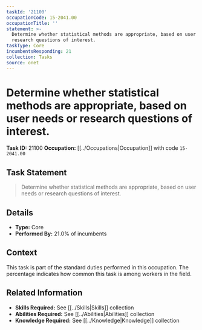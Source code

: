 ```yaml
---
taskId: '21100'
occupationCode: 15-2041.00
occupationTitle: ''
statement: >-
  Determine whether statistical methods are appropriate, based on user needs or
  research questions of interest.
taskType: Core
incumbentsResponding: 21
collection: Tasks
source: onet
---
```

# Determine whether statistical methods are appropriate, based on user needs or research questions of interest.

**Task ID:** 21100
**Occupation:** [[../Occupations|Occupation]] with code `15-2041.00`

## Task Statement

> Determine whether statistical methods are appropriate, based on user needs or research questions of interest.

## Details

- **Type:** Core
- **Performed By:** 21.0% of incumbents

## Context

This task is part of the standard duties performed in this occupation. The percentage indicates how common this task is among workers in the field.

## Related Information

- **Skills Required:** See [[../Skills|Skills]] collection
- **Abilities Required:** See [[../Abilities|Abilities]] collection
- **Knowledge Required:** See [[../Knowledge|Knowledge]] collection

